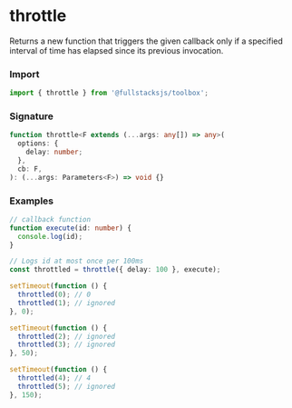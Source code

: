 # throttle

Returns a new function that triggers the given callback only if a specified
interval of time has elapsed since its previous invocation.

### Import

```typescript copy
import { throttle } from '@fullstacksjs/toolbox';
```

### Signature

```typescript copy
function throttle<F extends (...args: any[]) => any>(
  options: {
    delay: number;
  },
  cb: F,
): (...args: Parameters<F>) => void {}
```

### Examples

```typescript copy
// callback function
function execute(id: number) {
  console.log(id);
}

// Logs id at most once per 100ms
const throttled = throttle({ delay: 100 }, execute);

setTimeout(function () {
  throttled(0); // 0
  throttled(1); // ignored
}, 0);

setTimeout(function () {
  throttled(2); // ignored
  throttled(3); // ignored
}, 50);

setTimeout(function () {
  throttled(4); // 4
  throttled(5); // ignored
}, 150);
```
